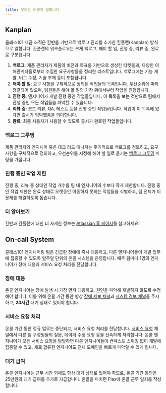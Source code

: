 ```yaml
---
title: 우리는 이렇게 일합니다
---
```


## Kanplan

클래스101 제품 조직은 칸반을 기반으로 백로그 관리를 추가한 칸플랜(Kanplan) 방식으로 일합니다. 칸플랜의 워크플로우는 크게 백로그, 해야 할 일, 진행 중, 리뷰 중, 완료로 구분됩니다.

1. **백로그**: 제품 관리자가 제품의 비전과 목표를 기반으로 생성한 티켓들과, 다양한 이해관계자들로부터 수집한 요구사항들을 정리한 리스트입니다. 백로그에는 기능 개발, 버그 수정, 기술 부채 등이 포함됩니다.
2. **해야 할 일**: 요구 사항을 구체적으로 정의된 작업들의 목록입니다. 우선순위에 따라 정렬되어 있으며, 팀원들은 해야 할 일의 가장 위에서부터 작업을 진행합니다.
3. **진행 중**: 엔지니어가 개발 진행 중인 작업들입니다. 이 목록을 보는 것만으로 팀에서 진행 중인 모든 작업들을 파악할 수 있습니다.
4. **리뷰 중**: 코드 리뷰, QA, 테스트 등을 진행 중인 작업들입니다. 작업이 이 목록에 있다면 출시가 임박했음을 의미합니다.
5. **완료**: 최종 사용자가 사용할 수 있도록 출시가 완료된 작업들입니다.

### 백로그 그루밍

제품 관리자와 엔지니어 혹은 테크 리드 매니저는 주기적으로 백로그를 검토하고, 요구 사항을 구체적으로 정의하고, 우선순위를 지정해 해야 할 일로 옮기는 [백로그 그루밍](https://www.atlassian.com/ko/agile/project-management/backlog-grooming) 미팅을 가집니다.

### 진행 중인 작업 제한

진행 중, 리뷰 중 상태인 작업 개수를 팀 내 엔지니어의 수보다 작게 제한합니다. 진행 중인 작업 제한은 완료 상태로 오랫동안 이동하지 못하는 작업들을 식별하고, 팀 전체가 이 문제를 해결하도록 돕습니다.

### 더 알아보기

칸반과 칸플랜에 대한 더 자세한 정보는 [Atlassian 홈 페이지](https://www.atlassian.com/ko/agile/kanban)를 참고하세요.

## On-call System

클래스101 엔지니어링 팀은 긴급한 장애에 즉시 대응하고, 다른 엔지니어들이 개발 업무에 집중할 수 있도록 일주일 단위의 온콜 시스템을 운영합니다. 매주 팀마다 1명의 엔지니어가 장애 대응과 서비스 요청 처리를 전담합니다.

### 장애 대응

온콜 엔지니어는 장애 발생 시 가장 먼저 대응하고, 원인을 파악해 재발하지 않도록 수정해야 합니다. 이를 위해 온콜 기간 동안 항상 [장애 제보 채널](https://101inc.slack.com/archives/C07DH0EFM52)과 [시스템 경보 채널](https://101inc.slack.com/archives/C06SU6ZM7JL)을 주시하고, **24시간** 대기 상태로 있어야 합니다.

### 서비스 요청 처리

온콜 기간 동안 정규 업무는 중단되고, 서비스 요청 처리를 전담합니다. [서비스 요청](https://101inc.slack.com/archives/C07D00FF3L1) 채널에서 다른 팀 구성원들의 질문, 데이터 수정 요청 등을 신속하게 처리합니다. 온콜 엔지니어가 모든 서비스 요청을 담당하면 다른 엔지니어들이 컨텍스트 스위칭 없이 개발에 집중할 수 있고, 새로 합류한 엔지니어도 전체 도메인을 빠르게 파악할 수 있게 됩니다.

### 대기 급여

온콜 엔지니어는 근무 시간 외에도 항상 대기 상태로 있어야 하므로, 온콜 기간 동안은 25만원의 대기 급여를 추가로 지급합니다. 온콜을 마치면 Flex에 온콜 근무 일지를 작성합니다.